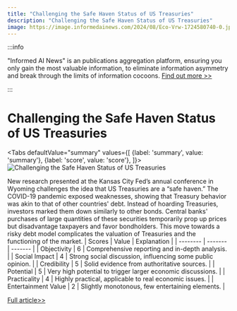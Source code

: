 ```yaml
---
title: "Challenging the Safe Haven Status of US Treasuries"
description: "Challenging the Safe Haven Status of US Treasuries"
image: https://image.informedainews.com/2024/08/Eco-Vrw-1724580740-0.jpg
---
```



:::info

"Informed AI News" is an publications aggregation platform, ensuring you only gain the most valuable information, to eliminate information asymmetry and break through the limits of information cocoons.  [Find out more >>](/)

:::

# Challenging the Safe Haven Status of US Treasuries


<Tabs
	defaultValue="summary"
	values={[
	{label: 'summary', value: 'summary'},
	{label: 'score', value: 'score'},
]}>
<TabItem value="summary">
<img
  src="https://image.informedainews.com/2024/08/Eco-Vrw-1724580740-0.jpg"
  alt="Challenging the Safe Haven Status of US Treasuries"
/>



New research presented at the Kansas City Fed’s annual conference in Wyoming challenges the idea that US Treasuries are a “safe haven.” The COVID-19 pandemic exposed weaknesses, showing that Treasury behavior was akin to that of other countries' debt. Instead of hoarding Treasuries, investors marked them down similarly to other bonds. Central banks' purchases of large quantities of these securities temporarily prop up prices but disadvantage taxpayers and favor bondholders. This move towards a risky debt model complicates the valuation of Treasuries and the functioning of the market.
</TabItem>
<TabItem value="score">
	| Scores     | Value   | Explanation |
	| -------- | ------- | ------- |
	| Objectivity  | 6    | Comprehensive reporting and in-depth analysis.    |
	| Social Impact | 4     | Strong social discussion, influencing some public opinion.    |
	| Credibility    | 5    | Solid evidence from authoritative sources.    |
	| Potential    | 5    | Very high potential to trigger larger economic discussions.    |
	| Practicality    | 4    | Highly practical, applicable to real economic issues.    |
	| Entertainment Value    | 2    | Slightly monotonous, few entertaining elements.    |
</TabItem>
</Tabs>

[Full article>>](https://sputniknews.com/20240825/new-research-suggests-that-us-treasuries-are-not-a-safe-haven---report-1119897991.html)
